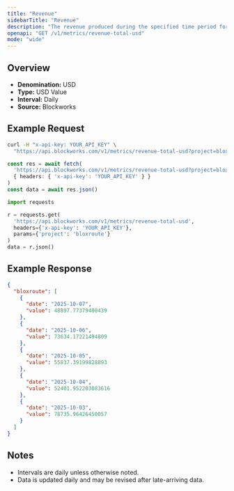 ```yaml
---
title: "Revenue"
sidebarTitle: "Revenue"
description: "The revenue produced during the specified time period for given project."
openapi: "GET /v1/metrics/revenue-total-usd"
mode: "wide"
---
```


## Overview

- **Denomination:** USD
- **Type:** USD Value
- **Interval:** Daily
- **Source:** Blockworks

## Example Request

<CodeGroup>

```bash cURL
curl -H "x-api-key: YOUR_API_KEY" \
  "https://api.blockworks.com/v1/metrics/revenue-total-usd?project=bloxroute"
```

```typescript TypeScript
const res = await fetch(
  'https://api.blockworks.com/v1/metrics/revenue-total-usd?project=bloxroute',
  { headers: { 'x-api-key': 'YOUR_API_KEY' } }
)
const data = await res.json()
```

```python Python
import requests

r = requests.get(
  'https://api.blockworks.com/v1/metrics/revenue-total-usd',
  headers={'x-api-key': 'YOUR_API_KEY'},
  params={'project': 'bloxroute'}
)
data = r.json()
```

</CodeGroup>

## Example Response

```json
{
  "bloxroute": [
    {
      "date": "2025-10-07",
      "value": 48897.77379400439
    },
    {
      "date": "2025-10-06",
      "value": 73634.17221494809
    },
    {
      "date": "2025-10-05",
      "value": 55837.39199828893
    },
    {
      "date": "2025-10-04",
      "value": 52401.952203083616
    },
    {
      "date": "2025-10-03",
      "value": 78735.96426450057
    }
  ]
}
```

## Notes
- Intervals are daily unless otherwise noted.
- Data is updated daily and may be revised after late-arriving data.